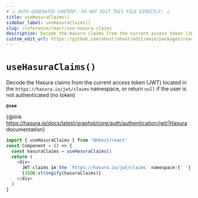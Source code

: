 ```yaml
---
# ⚠️ AUTO-GENERATED CONTENT. DO NOT EDIT THIS FILE DIRECTLY! ⚠️
title: useHasuraClaims()
sidebar_label: useHasuraClaims()
slug: /reference/react/use-hasura-claims
description: Decode the Hasura claims from the current access token (JWT) located in the `https://hasura.io/jwt/claims` namespace, or return `null` if the user is not authenticated (no token)
custom_edit_url: https://github.com/nhost/nhost/edit/main/packages/react/src/hooks/user.ts#L708
---
```


# `useHasuraClaims()`

Decode the Hasura claims from the current access token (JWT) located in the `https://hasura.io/jwt/claims` namespace, or return `null` if the user is not authenticated (no token)

**`@see`**

{@link https://hasura.io/docs/latest/graphql/core/auth/authentication/jwt/|Hasura documentation}

```ts
import { useHasuraClaims } from '@nhost/react'
const Component = () => {
  const hasuraClaims = useHasuraClaims()
  return (
    <div>
      JWT claims in the `https://hasura.io/jwt/claims` namespace:{' '}
      {JSON.stringify(hasuraClaims)}
    </div>
  )
}
```
